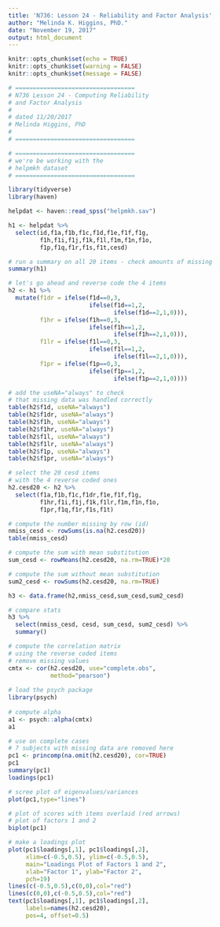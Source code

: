 ```yaml
---
title: 'N736: Lesson 24 - Reliability and Factor Analysis'
author: "Melinda K. Higgins, PhD."
date: "November 19, 2017"
output: html_document
---
```


```r
knitr::opts_chunk$set(echo = TRUE)
knitr::opts_chunk$set(warning = FALSE)
knitr::opts_chunk$set(message = FALSE)

# ==================================
# N736 Lesson 24 - Computing Reliability
# and Factor Analysis
#
# dated 11/20/2017
# Melinda Higgins, PhD
# 
# ==================================

# ==================================
# we're be working with the 
# helpmkh dataset
# ==================================

library(tidyverse)
library(haven)

helpdat <- haven::read_spss("helpmkh.sav")

h1 <- helpdat %>%
  select(id,f1a,f1b,f1c,f1d,f1e,f1f,f1g,
         f1h,f1i,f1j,f1k,f1l,f1m,f1n,f1o,
         f1p,f1q,f1r,f1s,f1t,cesd)

# run a summary on all 20 items - check amounts of missing
summary(h1)

# let's go ahead and reverse code the 4 items
h2 <- h1 %>%
  mutate(f1dr = ifelse(f1d==0,3,
                       ifelse(f1d==1,2,
                              ifelse(f1d==2,1,0))),
         f1hr = ifelse(f1h==0,3,
                       ifelse(f1h==1,2,
                              ifelse(f1h==2,1,0))),
         f1lr = ifelse(f1l==0,3,
                       ifelse(f1l==1,2,
                              ifelse(f1l==2,1,0))),
         f1pr = ifelse(f1p==0,3,
                       ifelse(f1p==1,2,
                              ifelse(f1p==2,1,0))))

# add the useNA="always" to check
# that missing data was handled correctly
table(h2$f1d, useNA="always")
table(h2$f1dr, useNA="always")
table(h2$f1h, useNA="always")
table(h2$f1hr, useNA="always")
table(h2$f1l, useNA="always")
table(h2$f1lr, useNA="always")
table(h2$f1p, useNA="always")
table(h2$f1pr, useNA="always")

# select the 20 cesd items
# with the 4 reverse coded ones
h2.cesd20 <- h2 %>%
  select(f1a,f1b,f1c,f1dr,f1e,f1f,f1g,
         f1hr,f1i,f1j,f1k,f1lr,f1m,f1n,f1o,
         f1pr,f1q,f1r,f1s,f1t)

# compute the number missing by row (id)
nmiss_cesd <- rowSums(is.na(h2.cesd20))
table(nmiss_cesd)

# compute the sum with mean substitution
sum_cesd <- rowMeans(h2.cesd20, na.rm=TRUE)*20

# compute the sum without mean substitution
sum2_cesd <- rowSums(h2.cesd20, na.rm=TRUE)

h3 <- data.frame(h2,nmiss_cesd,sum_cesd,sum2_cesd)

# compare stats
h3 %>%
  select(nmiss_cesd, cesd, sum_cesd, sum2_cesd) %>%
  summary()

# compute the correlation matrix
# using the reverse coded items
# remove missing values
cmtx <- cor(h2.cesd20, use="complete.obs",
            method="pearson")
         
# load the psych package
library(psych)
         
# compute alpha
a1 <- psych::alpha(cmtx)
a1

# use on complete cases
# 7 subjects with missing data are removed here
pc1 <- princomp(na.omit(h2.cesd20), cor=TRUE)
pc1
summary(pc1)
loadings(pc1)

# scree plot of eigenvalues/variances
plot(pc1,type="lines")

# plot of scores with items overlaid (red arrows)
# plot of factors 1 and 2
biplot(pc1)

# make a loadings plot
plot(pc1$loadings[,1], pc1$loadings[,2],
     xlim=c(-0.5,0.5), ylim=c(-0.5,0.5),
     main="Loadings Plot of Factors 1 and 2",
     xlab="Factor 1", ylab="Factor 2",
     pch=19)
lines(c(-0.5,0.5),c(0,0),col="red")
lines(c(0,0),c(-0.5,0.5),col="red")
text(pc1$loadings[,1], pc1$loadings[,2],
     labels=names(h2.cesd20),
     pos=4, offset=0.5)


```

